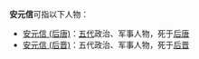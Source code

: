 '''安元信'''可指以下人物：
*[[安元信_(后唐)|安元信 (后唐)]]：[[五代十国|五代]]政治、军事人物，死于[[后唐|后唐]]
*[[安元信_(后晋)|安元信 (后晋)]]：五代政治、军事人物，死于[[后晋|后晋]]
{{Disambiguation|A元信|cat=三字安姓人名消歧义}}
